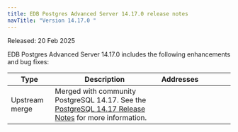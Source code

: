 ```yaml
---
title: EDB Postgres Advanced Server 14.17.0 release notes
navTitle: "Version 14.17.0 "
---
```


Released: 20 Feb 2025

EDB Postgres Advanced Server 14.17.0  includes the following enhancements and bug fixes:

| Type           | Description                                                                                                                                             | Addresses&nbsp;&nbsp;&nbsp;&nbsp;&nbsp;&nbsp;&nbsp;&nbsp;&nbsp;&nbsp;&nbsp;&nbsp;&nbsp;&nbsp;&nbsp; |
|----------------|---------------------------------------------------------------------------------------------------------------------------------------------------------|-----------------------------------------------------------------------------------------------------|
| Upstream merge | Merged with community PostgreSQL 14.17. See the [PostgreSQL 14.17 Release Notes](https://www.postgresql.org/docs/release/14.17/) for more information.  |                                                                                                     |
